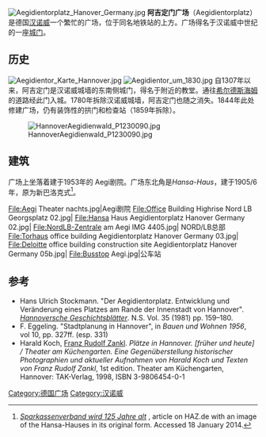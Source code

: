 [[File:Aegidientorplatz_Hanover_Germany.jpg|thumb]]
'''阿吉定门广场'''（Aegidientorplatz）是德国[[汉诺威|汉诺威]]一个繁忙的广场，位于同名地铁站的上方。广场得名于汉诺威中世纪的一座[[城门|城门]]。

== 历史 ==
[[File:Aegidientor_Karte_Hannover.jpg|thumb]]
[[File:Aegidientor_um_1830.jpg|thumb]]
自1307年以来，阿吉定门是汉诺威城墙的东南侧城门，得名于附近的教堂。通往[[希尔德斯海姆|希尔德斯海姆]]的道路经此门入城。1780年拆除汉诺威城墙，阿吉定门也随之消失。1844年此处修建广场，仍有装饰性的拱门和检查站（1859年拆除）。

[[File:HannoverAegidienwald_P1230090.jpg|thumb]]

== 建筑 ==
广场上坐落着建于1953年的 Aegi剧院。广场东北角是''Hansa-Haus''，建于1905/6年，原为新巴洛克式<ref>[http://www.haz.de/Hannover/Aus-der-Stadt/Uebersicht/Sparkassenverband-wird-125-Jahre-alt ''Sparkassenverband wird 125 Jahre alt''] {{Wayback|url=http://www.haz.de/Hannover/Aus-der-Stadt/Uebersicht/Sparkassenverband-wird-125-Jahre-alt |date=20180812220729 }}, article on HAZ.de with an image of the Hansa-Hauses in its original form. Accessed 18 January 2014.</ref>。

<gallery>
File:Aegi Theater nachts.jpg|Aegi剧院
File:Office Building Highrise Nord LB Georgsplatz 02.jpg|
File:Hansa Haus Aegidientorplatz Hanover Germany 02.jpg|
File:NordLB-Zentrale am Aegi IMG 4405.jpg| NORD/LB总部
File:Torhaus office building Aegidientorplatz Hanover Germany 03.jpg|
File:Deloitte office building construction site Aegidientorplatz Hanover Germany 05b.jpg|
File:Busstop Aegi.jpg|公车站
</gallery>

== 参考 ==
* Hans Ulrich Stockmann. "Der Aegidientorplatz. Entwicklung und Veränderung eines Platzes am Rande der Innenstadt von Hannover". ''[[Hannoversche_Geschichtsblätter|Hannoversche Geschichtsblätter]]''. N.S. Vol. 35 (1981) pp. 159–180.
* F. Eggeling. "Stadtplanung in Hannover", in ''Bauen und Wohnen 1956'', vol 10, pp. 327ff. (esp. 331)
* Harald Koch, [[Franz_Rudolf_Zankl|Franz Rudolf Zankl]]. ''Plätze in Hannover. [früher und heute] / Theater am Küchengarten. Eine Gegenüberstellung historischer Photographien und aktueller Aufnahmen von Harald Koch und Texten von Franz Rudolf Zankl'', 1st edition. Theater am Küchengarten, Hannover: TAK-Verlag, 1998, ISBN 3-9806454-0-1

{{Commonscat|Aegidientorplatz (Hannover)}}

{{reflist}}
{{Coord|52|22|5|N|9|44|36|E|display=title|type:landmark_region:DE-NI}}

[[Category:德国广场|Category:德国广场]]
[[Category:汉诺威|Category:汉诺威]]
